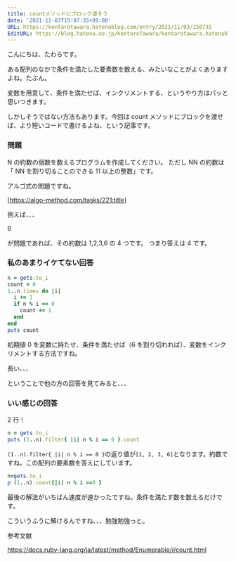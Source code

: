 ```yaml
---
title: countメソッドにブロック渡そう
date: '2021-11-03T15:07:35+09:00'
URL: https://kentarotawara.hatenablog.com/entry/2021/11/03/150735
EditURL: https://blog.hatena.ne.jp/KentaroTawara/kentarotawara.hatenablog.com/atom/entry/13574176438029135813
---
```


こんにちは、たわらです。

ある配列のなかで条件を満たした要素数を数える、みたいなことがよくありますよね。たぶん。

変数を用意して、条件を満たせば、インクリメントする、というやり方はパッと思いつきます。

しかしそうではない方法もあります。今回は count メソッドにブロックを渡せば、より短いコードで書けるよね、という記事です。

### 問題

N の約数の個数を数えるプログラムを作成してください。
ただし NN の約数は「 NN を割り切ることのできる 11 以上の整数」です。

アルゴ式の問題ですね。

[https://algo-method.com/tasks/221:title]

例えば、、、

6

が問題であれば、その約数は 1,2,3,6 の 4 つです。
つまり答えは 4 です。

### 私のあまりイケてない回答

```ruby
n = gets.to_i
count = 0
1..n.times do |i|
  i += 1
  if n % i == 0
    count += 1
  end
end
puts count
```

初期値 0 を変数に持たせ、条件を満たせば（6 を割り切れれば）、変数をインクリメントする方法ですね。

長い、、、

ということで他の方の回答を見てみると、、、

### いい感じの回答

2 行！

```ruby
n = gets.to_i
puts (1..n).filter{ |i| n % i == 0 }.count
```

`(1..n).filter{ |i| n % i == 0 }`の返り値が`[1, 2, 3, 6]`となります。約数ですね。この配列の要素数を答えにしています。

```ruby
n=gets.to_i
p (1..n).count{|i| n % i ==0 }
```

最後の解法がいちばん速度が速かったですね。条件を満たす数を数えるだけです。

こういうふうに解けるんですね、、、勉強勉強っと。

参考文献

https://docs.ruby-lang.org/ja/latest/method/Enumerable/i/count.html
